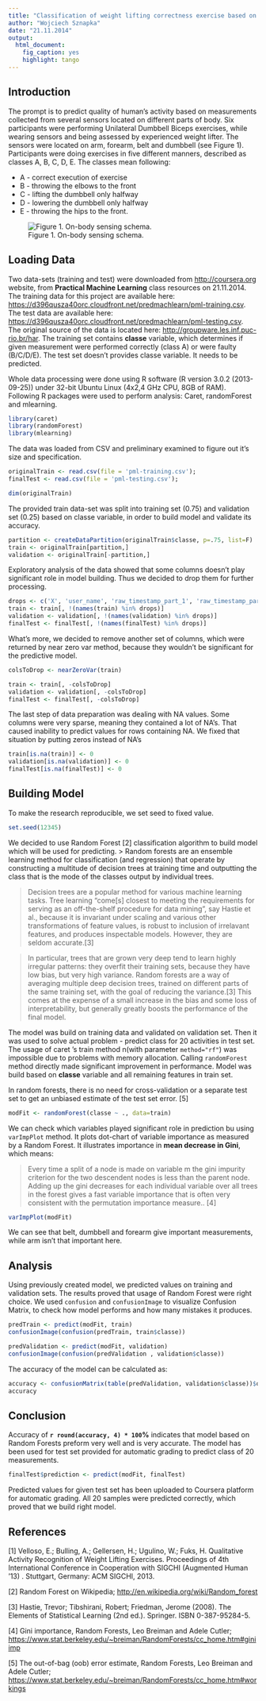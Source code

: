 ```yaml
---
title: "Classification of weight lifting correctness exercise based on Human Activity Recognition"
author: "Wojciech Sznapka"
date: "21.11.2014"
output:
  html_document:
    fig_caption: yes
    highlight: tango
---
```


## Introduction

The prompt is to predict quality  of human's activity based on measurements collected from several sensors located on different parts of body. Six participants were performing Unilateral Dumbbell Biceps exercises, while wearing sensors and being assessed by experienced weight lifter. The sensors were located on arm, forearm, belt and dumbbell (see Figure 1). Participants were doing exercises in five different manners, described as classes A, B, C, D, E. The classes mean following:

* A - correct execution of exercise
* B - throwing the elbows to the front 
* C - lifting the dumbbell only halfway
* D - lowering the dumbbell only halfway
* E - throwing the hips to the front.

![Figure 1. On-body sensing schema.](on-body-sensing-schema.png)

## Loading Data

Two data-sets (training and test) were downloaded from <http://coursera.org> website, from **Practical Machine Learning** class resources on 21.11.2014. The training data for this project are available here: <https://d396qusza40orc.cloudfront.net/predmachlearn/pml-training.csv>. The test data are available here: <https://d396qusza40orc.cloudfront.net/predmachlearn/pml-testing.csv>. The original source of the data is located here: <http://groupware.les.inf.puc-rio.br/har>. The training set contains **classe** variable, which determines if given measurement were performed correctly (class A) or were faulty (B/C/D/E). The test set doesn't provides classe variable. It needs to be predicted.

Whole data processing were done using R software (R version 3.0.2 (2013-09-25)) under 32-bit Ubuntu Linux (4x2,4 GHz CPU, 8GB of RAM). Following R packages were used to perform analysis: Caret, randomForest and mlearning.

```r
library(caret)
library(randomForest)
library(mlearning)
```

The data was loaded from CSV and preliminary examined to figure out it's size and specification.

```r
originalTrain <- read.csv(file = 'pml-training.csv');
finalTest <- read.csv(file = 'pml-testing.csv');
```

```r
dim(originalTrain)
```

The provided train data-set was split into training set (0.75) and validation set (0.25) based on classe variable, in order to build model and validate its accuracy.

```r
partition <- createDataPartition(originalTrain$classe, p=.75, list=F)
train <- originalTrain[partition,]
validation <- originalTrain[-partition,]
```

Exploratory analysis of the data showed that some columns doesn't play significant role in model building. Thus we decided to drop them for further processing.

```r
drops <- c('X', 'user_name', 'raw_timestamp_part_1', 'raw_timestamp_part_2', 'cvtd_timestamp', 'new_window', 'num_window')
train <- train[, !(names(train) %in% drops)]
validation <- validation[, !(names(validation) %in% drops)]
finalTest <- finalTest[, !(names(finalTest) %in% drops)]
```

What's more, we decided to remove another set of columns, which were returned by near zero var method, because they wouldn't be significant for the predictive model.

```r
colsToDrop <- nearZeroVar(train)

train <- train[, -colsToDrop]
validation <- validation[, -colsToDrop]
finalTest <- finalTest[, -colsToDrop]
```

The last step of data preparation was dealing with NA values. Some columns were very sparse, meaning they contained a lot of NA's. That caused inability to predict values for rows containing NA. We fixed that situation by putting zeros instead of NA's

```r
train[is.na(train)] <- 0
validation[is.na(validation)] <- 0
finalTest[is.na(finalTest)] <- 0
```

## Building Model

To make the research reproducible, we set seed to fixed value.

```r
set.seed(12345)
```

We decided to use Random Forest [2] classification algorithm to build model which will be used for predicting.
> Random forests are an ensemble learning method for classification (and regression) that operate by constructing a multitude of decision trees at training time and outputting the class that is the mode of the classes output by individual trees. 

> Decision trees are a popular method for various machine learning tasks. Tree learning "come[s] closest to meeting the requirements for serving as an off-the-shelf procedure for data mining", say Hastie et al., because it is invariant under scaling and various other transformations of feature values, is robust to inclusion of irrelavant features, and produces inspectable models. However, they are seldom accurate.[3]

> In particular, trees that are grown very deep tend to learn highly irregular patterns: they overfit their training sets, because they have low bias, but very high variance. Random forests are a way of averaging multiple deep decision trees, trained on different parts of the same training set, with the goal of reducing the variance.[3] This comes at the expense of a small increase in the bias and some loss of interpretability, but generally greatly boosts the performance of the final model.

The model was build on training data and validated on validation set. Then it was used to solve actual problem - predict class for 20 activities in test set. The usage of caret 's train method n(with parameter `method="rf"`) was impossible due to problems with memory allocation. Calling `randomForest` method directly made significant improvement in performance. Model was build based on **classe** variable and all remaining features in train set.

In random forests, there is no need for cross-validation or a separate test set to get an unbiased estimate of the test set error. [5]


```r
modFit <- randomForest(classe ~ ., data=train)
```

We can check which variables played significant role in prediction bu using `varImpPlot` method. It plots dot-chart of variable importance as measured by a Random Forest. It illustrates importance in **mean decrease in Gini**, which means:

> Every time a split of a node is made on variable m the gini impurity criterion for the two descendent nodes is less than the parent node. Adding up the gini decreases for each individual variable over all trees in the forest gives a fast variable importance that is often very consistent with the permutation importance measure.. [4]

```r
varImpPlot(modFit)
```

We can see that belt, dumbbell and forearm give important measurements, while arm isn't that important here.

## Analysis

Using previously created model, we predicted values on training and validation sets. The results proved that usage of Random Forest were right choice. We used `confusion` and `confusionImage` to visualize Confusion Matrix, to check how model performs and how many mistakes it produces.

```r
predTrain <- predict(modFit, train)
confusionImage(confusion(predTrain, train$classe))
```

```r
predValidation <- predict(modFit, validation)
confusionImage(confusion(predValidation , validation$classe))
```

The accuracy of the model can be calculated as:
```r
accuracy <- confusionMatrix(table(predValidation, validation$classe))$overall['Accuracy']
accuracy
```

## Conclusion

Accuracy of **`r round(accuracy, 4) * 100`%** indicates that model based on Random Forests preform very well and is very accurate. The model has been used for test set provided for automatic grading to predict class of 20 measurements.

```r
finalTest$prediction <- predict(modFit, finalTest)
```

Predicted values for given test set has been uploaded to Coursera platform for automatic grading. All 20 samples were predicted correctly, which proved that we build right model.

## References
[1] Velloso, E.; Bulling, A.; Gellersen, H.; Ugulino, W.; Fuks, H. Qualitative Activity Recognition of Weight Lifting Exercises. Proceedings of 4th International Conference in Cooperation with SIGCHI (Augmented Human '13) . Stuttgart, Germany: ACM SIGCHI, 2013.

[2] Random Forest on Wikipedia; <http://en.wikipedia.org/wiki/Random_forest>

[3] Hastie, Trevor; Tibshirani, Robert; Friedman, Jerome (2008). The Elements of Statistical Learning (2nd ed.). Springer. ISBN 0-387-95284-5.

[4] Gini importance, Random Forests, Leo Breiman and Adele Cutler; <https://www.stat.berkeley.edu/~breiman/RandomForests/cc_home.htm#giniimp>

[5] The out-of-bag (oob) error estimate, Random Forests, Leo Breiman and Adele Cutler; <https://www.stat.berkeley.edu/~breiman/RandomForests/cc_home.htm#workings>